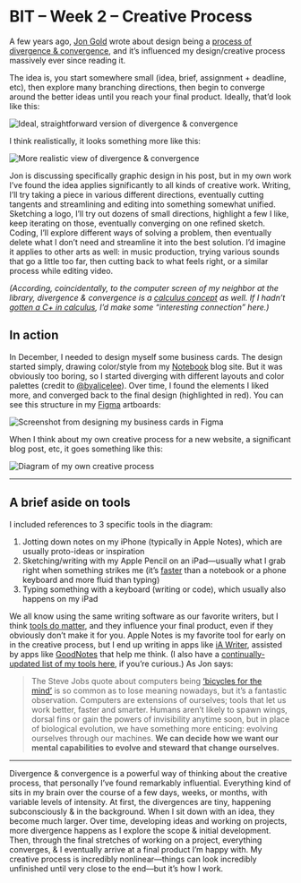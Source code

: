# BIT – Week 2 – Creative Process

A few years ago, [Jon Gold](https://jon.gold) wrote about design being a [process of divergence & convergence](https://jon.gold/2016/06/declarative-design-tools/), and it’s influenced my design/creative process massively ever since reading it.

The idea is, you start somewhere small (idea, brief, assignment + deadline, etc), then explore many branching directions, then begin to converge around the better ideas until you reach your final product. Ideally, that’d look like this:

![Ideal, straightforward version of divergence & convergence](https://d2wkqk610zk1ag.cloudfront.net/items/2g2L1S2O1S1R3Z1m0l2b/qvg41et32w7w54vjh6961u0zppc7yzn8.png)

I think realistically, it looks something more like this:

![More realistic view of divergence & convergence](https://d2wkqk610zk1ag.cloudfront.net/items/1M3f2K0K112b062H3m15/ymj0yukh8a3k4hce5y2wjwxff4tgw0gz.png)

Jon is discussing specifically graphic design in his post, but in my own work I’ve found the idea applies significantly to all kinds of creative work. Writing, I’ll try taking a piece in various different directions, eventually cutting tangents and streamlining and editing into something somewhat unified. Sketching a logo, I’ll try out dozens of small directions, highlight a few I like, keep iterating on those, eventually converging on one refined sketch. Coding, I’ll explore different ways of solving a problem, then eventually delete what I don’t need and streamline it into the best solution. I’d imagine it applies to other arts as well: in music production, trying various sounds that go a little too far, then cutting back to what feels right, or a similar process while editing video.

_(According, coincidentally, to the computer screen of my neighbor at the library, divergence & convergence is a [calculus concept](http://tutorial.math.lamar.edu/Classes/CalcII/ConvergenceOfSeries.aspx) as well. If I hadn’t [gotten a C+ in calculus](https://notebook.lachlanjc.com/2020-02-09_how_to_survive_high_school/), I’d make some “interesting connection” here.)_

## In action

In December, I needed to design myself some business cards. The design started simply, drawing color/style from my [Notebook](https://notebook.lachlanjc.com) blog site. But it was obviously too boring, so I started diverging with different layouts and color palettes (credit to [@byalicelee](https://twitter.com/byalicelee)). Over time, I found the elements I liked more, and converged back to the final design (highlighted in red). You can see this structure in my [Figma](http://figma.com) artboards:

![Screenshot from designing my business cards in Figma](https://d2wkqk610zk1ag.cloudfront.net/items/1A2E0u0H1Y3d3m0k2L1L/6q25tqn05rruqt1vj63ean7c90kchewk.png)

When I think about my own creative process for a new website, a significant blog post, etc, it goes something like this:

![ Diagram of my own creative process](https://d2wkqk610zk1ag.cloudfront.net/items/442i000y3M243g2F360F/570k1xk2fmju0tt746dpf8811b8vkpju.png)

---

## A brief aside on tools

I included references to 3 specific tools in the diagram:

1. Jotting down notes on my iPhone (typically in Apple Notes), which are usually proto-ideas or inspiration
2. Sketching/writing with my Apple Pencil on an iPad—usually what I grab right when something strikes me (it’s [faster](https://www.imore.com/how-use-instant-notes-ipad-pro-apple-pencil-ios-11) than a notebook or a phone keyboard and more fluid than typing)
3. Typing something with a keyboard (writing or code), which usually also happens on my iPad

We all know using the same writing software as our favorite writers, but I think [tools do matter](https://hurryslowly.co/005-austin-kleon/), and they influence your final product, even if they obviously don’t make it for you. Apple Notes is my favorite tool for early on in the creative process, but I end up writing in apps like [iA Writer](https://apps.apple.com/us/app/ia-writer/id775737172?uo=4), assisted by apps like [GoodNotes](https://apps.apple.com/us/app/goodnotes-5/id1444383602?uo=4) that help me think. (I also have a [continually-updated list of my tools here](https://notebook.lachlanjc.com/tools/), if you’re curious.) As Jon says:

> The Steve Jobs quote about computers being [‘bicycles for the mind’](https://www.youtube.com/watch?v=ob_GX50Za6c) is so common as to lose meaning nowadays, but it’s a fantastic observation. Computers are extensions of ourselves; tools that let us work better, faster and smarter. Humans aren’t likely to spawn wings, dorsal fins or gain the powers of invisibility anytime soon, but in place of biological evolution, we have something more enticing: evolving ourselves through our machines. **We can decide how we want our mental capabilities to evolve and steward that change ourselves.**

---

Divergence & convergence is a powerful way of thinking about the creative process, that personally I’ve found remarkably influential. Everything kind of sits in my brain over the course of a few days, weeks, or months, with variable levels of intensity. At first, the divergences are tiny, happening subconsciously & in the background. When I sit down with an idea, they become much larger. Over time, developing ideas and working on projects, more divergence happens as I explore the scope & initial development. Then, through the final stretches of working on a project, everything converges, & I eventually arrive at a final product I’m happy with. My creative process is incredibly nonlinear—things can look incredibly unfinished until very close to the end—but it’s how I work.
